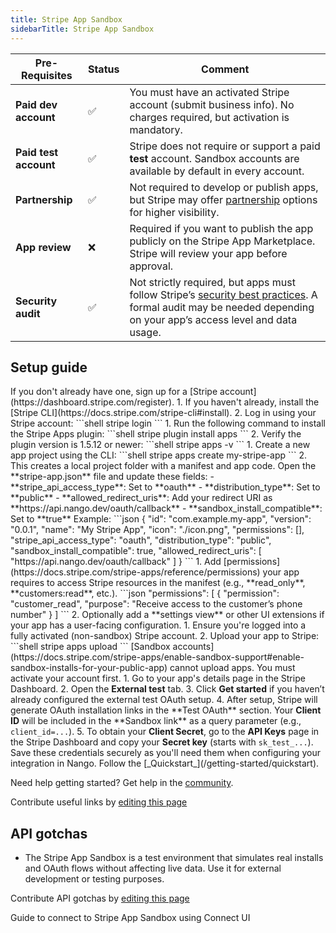 ```yaml
---
title: Stripe App Sandbox
sidebarTitle: Stripe App Sandbox
---
```



<Overview />
<PreBuiltTooling />
<PreBuiltUseCases />

| Pre-Requisites        | Status | Comment                                                                                                                                                                                             |
| --------------------- | ------ | --------------------------------------------------------------------------------------------------------------------------------------------------------------------------------------------------- |
| **Paid dev account**  | ✅      | You must have an activated Stripe account (submit business info). No charges required, but activation is mandatory.                                                                                 |
| **Paid test account** | ✅      | Stripe does not require or support a paid **test** account. Sandbox accounts are available by default in every account.                                                                                       |
| **Partnership**       | ✅      | Not required to develop or publish apps, but Stripe may offer [partnership](https://docs.stripe.com/partners#:~:text=To%20become%20a%20Stripe%20partner,the%20Stripe%20Partner%20Ecosystem%20Agreement.) options for higher visibility.                                                                                                                        |
| **App review**        | ❌      | Required if you want to publish the app publicly on the Stripe App Marketplace. Stripe will review your app before approval.                                                                        |
| **Security audit**    | ✅     | Not strictly required, but apps must follow Stripe’s [security best practices](https://stripe.com/docs/security). A formal audit may be needed depending on your app’s access level and data usage. |


## Setup guide

<Steps>
  <Step title="Create a Stripe account">
    If you don't already have one, sign up for a [Stripe account](https://dashboard.stripe.com/register).
  </Step>
  <Step title="Install Stripe CLI">
    1. If you haven't already, install the [Stripe CLI](https://docs.stripe.com/stripe-cli#install).
    2. Log in using your Stripe account:  
       ```shell
       stripe login
       ```
  </Step>

  <Step title="Install the Stripe Apps CLI plugin">
    1. Run the following command to install the Stripe Apps plugin:  
       ```shell
       stripe plugin install apps
       ```
    2. Verify the plugin version is 1.5.12 or newer:  
        ```shell
        stripe apps -v
        ```
  </Step>

  <Step title="Create your Stripe App">
    1. Create a new app project using the CLI:  
       ```shell
       stripe apps create my-stripe-app
       ```
    2. This creates a local project folder with a manifest and app code.
  </Step>

  <Step title="Edit the app manifest">
    Open the **stripe-app.json** file and update these fields:
    - **stripe_api_access_type**: Set to **oauth**
    - **distribution_type**: Set to **public**
    - **allowed_redirect_uris**: Add your redirect URI as **https://api.nango.dev/oauth/callback**
    - **sandbox_install_compatible**: Set to **true**
    Example:
    ```json
    {
      "id": "com.example.my-app",
      "version": "0.0.1",
      "name": "My Stripe App",
      "icon": "./icon.png",
      "permissions": [],
      "stripe_api_access_type": "oauth",
      "distribution_type": "public",
      "sandbox_install_compatible": true,
      "allowed_redirect_uris": [
        "https://api.nango.dev/oauth/callback"
      ]
    }
    ```
  </Step>

  <Step title="Add required permissions and UI (optional)">
    1. Add [permissions](https://docs.stripe.com/stripe-apps/reference/permissions) your app requires to access Stripe resources in the manifest (e.g., **read_only**, **customers:read**, etc.).
    ```json
    "permissions": [
        {
            "permission": "customer_read",
            "purpose": "Receive access to the customer’s phone number"
        }
    ]
  ```
    2. Optionally add a **settings view** or other UI extensions if your app has a user-facing configuration.
  </Step>
  <Step title="Upload your app to Stripe (requires live account)">
    1. Ensure you're logged into a fully activated (non-sandbox) Stripe account.
    2. Upload your app to Stripe:  
       ```shell
       stripe apps upload
       ```
    <Note>[Sandbox accounts](https://docs.stripe.com/stripe-apps/enable-sandbox-support#enable-sandbox-installs-for-your-public-app) cannot upload apps. You must activate your account first.</Note>
  </Step>


<Step title="Obtain your Client ID and Client Secret">
  1. Go to your app's details page in the Stripe Dashboard.
  2. Open the <strong>External test</strong> tab.
  3. Click <strong>Get started</strong> if you haven’t already configured the external test OAuth setup.
  4. After setup, Stripe will generate OAuth installation links in the **Test OAuth** section. Your <strong>Client ID</strong> will be included in the **Sandbox link** as a query parameter (e.g., <code>client_id=...</code>).
  5. To obtain your <strong>Client Secret</strong>, go to the <strong>API Keys</strong> page in the Stripe Dashboard and copy your <strong>Secret key</strong> (starts with <code>sk_test_...</code>).
  Save these credentials securely as you'll need them when configuring your integration in Nango.
</Step>

  <Step title="Next">
    Follow the [_Quickstart_](/getting-started/quickstart).
  </Step>
</Steps>

<Tip>Need help getting started? Get help in the [community](https://nango.dev/slack).</Tip>

<UsefulLinks />

<Note>Contribute useful links by [editing this page](https://github.com/nangohq/nango/tree/master/docs-v2/integrations/all/stripe-app.mdx)</Note>

<CommonScopes />

## API gotchas

- The Stripe App Sandbox is a test environment that simulates real installs and OAuth flows without affecting live data. Use it for external development or testing purposes.

<Note>Contribute API gotchas by [editing this page](https://github.com/nangohq/nango/tree/master/docs-v2/integrations/all/stripe-app.mdx)</Note>

<Card title="Connect to Stripe App Sandbox" icon="link" href="/integrations/all/stripe-app-sandbox/connect" horizontal>
  Guide to connect to Stripe App Sandbox using Connect UI
</Card>
